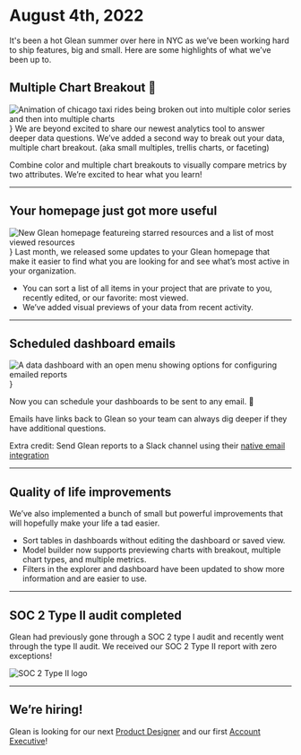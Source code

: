 # August 4th, 2022

It's been a hot Glean summer over here in NYC as we’ve been working hard to ship features, big and small. Here are some highlights of what we’ve been up to.

## Multiple Chart Breakout 🎉

<img
  src="/product_updates/220803_trellis.gif"
  alt="Animation of chicago taxi rides being broken out into multiple color series and then into multiple charts"
/>
} We are beyond excited to share our newest analytics tool to answer deeper data
questions. We’ve added a second way to break out your data, multiple chart breakout.
(aka small multiples, trellis charts, or faceting)

Combine color and multiple chart breakouts to visually compare metrics by two attributes. We’re excited to hear what you learn!

---

## Your homepage just got more useful

<img
  src="/product_updates/220803_homepage.png"
  alt="New Glean homepage featureing starred resources and a list of most viewed resources"
/>
} Last month, we released some updates to your Glean homepage that make it easier
to find what you are looking for and see what’s most active in your organization.

- You can sort a list of all items in your project that are private to you, recently edited, or our favorite: most viewed.
- We’ve added visual previews of your data from recent activity.

---

## Scheduled dashboard emails

<img
  src="/product_updates/220803_dashboard_reports.png"
  alt="A data dashboard with an open menu showing options for configuring emailed reports"
/>
}

Now you can schedule your dashboards to be sent to any email. 🥳

Emails have links back to Glean so your team can always dig deeper if they have additional questions.

Extra credit: Send Glean reports to a Slack channel using their [native email integration](https://nyc.us3.list-manage.com/track/click?u=6300d55bcba31646550d3c1e4&id=06a81c7c2b&e=454d9cfee6)

---

## Quality of life improvements

We’ve also implemented a bunch of small but powerful improvements that will hopefully make your life a tad easier.

- Sort tables in dashboards without editing the dashboard or saved view.
- Model builder now supports previewing charts with breakout, multiple chart types, and multiple metrics.
- Filters in the explorer and dashboard have been updated to show more information and are easier to use.

---

## SOC 2 Type II audit completed

Glean had previously gone through a SOC 2 type I audit and recently went through the type II audit. We received our SOC 2 Type II report with zero exceptions!

<img src="/product_updates/220803_soc2.png" alt="SOC 2 Type II logo" />

---

## We’re hiring!

Glean is looking for our next [Product Designer](https://glean.io/open-roles/product-designer) and our first [Account Executive](https://glean.io/open-roles/account-executive)!
